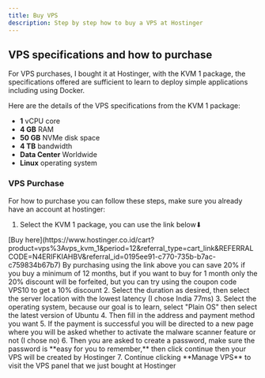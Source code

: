 ```yaml
---
title: Buy VPS
description: Step by step how to buy a VPS at Hostinger
---
```

## VPS specifications and how to purchase

For VPS purchases, I bought it at Hostinger, with the KVM 1 package, the specifications offered are sufficient to learn to deploy simple applications including using Docker.

Here are the details of the VPS specifications from the KVM 1 package:

- **1** vCPU core
- **4 GB** RAM
- **50 GB** NVMe disk space
- **4 TB** bandwidth
- **Data Center** Worldwide
- **Linux** operating system

### VPS Purchase

For how to purchase you can follow these steps, make sure you already have an account at hostinger:

1. Select the KVM 1 package, you can use the link below⬇
<Callout>
[Buy here](https://www.hostinger.co.id/cart?product=vps%3Avps_kvm_1&period=12&referral_type=cart_link&REFERRALCODE=N4ERIFKIAHBV&referral_id=0195ee91-c770-735b-b7ac-c759834b67b7)
By purchasing using the link above you can save 20% if you buy a minimum of 12 months, but if you want to buy for 1 month only the 20% discount will be forfeited, but you can try using the coupon code VPS10 to get a 10% discount
</Callout>
2. Select the duration as desired, then select the server location with the lowest latency (I chose India 77ms)
3. Select the operating system, because our goal is to learn, select "Plain OS" then select the latest version of Ubuntu
4. Then fill in the address and payment method you want
5. If the payment is successful you will be directed to a new page where you will be asked whether to activate the malware scanner feature or not (I chose no)
6. Then you are asked to create a password, make sure the password is **easy for you to remember,** then click continue then your VPS will be created by Hostinger
7. Continue clicking **Manage VPS** to visit the VPS panel that we just bought at Hostinger
